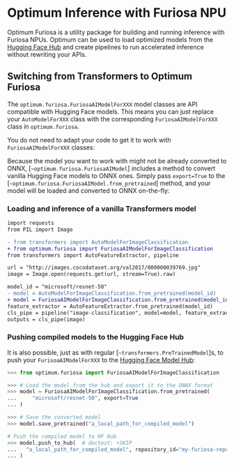 # Optimum Inference with Furiosa NPU

Optimum Furiosa is a utility package for building and running inference with Furiosa NPUs.
Optimum can be used to load optimized models from the [Hugging Face Hub](hf.co/models) and create pipelines
to run accelerated inference without rewriting your APIs.

## Switching from Transformers to Optimum Furiosa

The `optimum.furiosa.FuriosaAIModelForXXX` model classes are API compatible with Hugging Face models. This
means you can just replace your `AutoModelForXXX` class with the corresponding `FuriosaAIModelForXXX` class in `optimum.furiosa`.

You do not need to adapt your code to get it to work with `FuriosaAIModelForXXX` classes:

Because the model you want to work with might not be already converted to ONNX,  [`~optimum.furiosa.FuriosaAIModel`]
includes a method to convert vanilla Hugging Face models to ONNX ones. Simply pass `export=True` to the
[`~optimum.furiosa.FuriosaAIModel.from_pretrained`] method, and your model will be loaded and converted to ONNX on-the-fly:

### Loading and inference of a vanilla Transformers model

```diff
import requests
from PIL import Image

- from transformers import AutoModelForImageClassification
+ from optimum.furiosa import FuriosaAIModelForImageClassification
from transformers import AutoFeatureExtractor, pipeline

url = "http://images.cocodataset.org/val2017/000000039769.jpg"
image = Image.open(requests.get(url, stream=True).raw)

model_id = "microsoft/resnet-50"
- model = AutoModelForImageClassification.from_pretrained(model_id)
+ model = FuriosaAIModelForImageClassification.from_pretrained(model_id, export=True, input_shape_dict={"pixel_values": [1, 3, 224, 224]}, output_shape_dict={"logits": [1, 1000]},)
feature_extractor = AutoFeatureExtractor.from_pretrained(model_id)
cls_pipe = pipeline("image-classification", model=model, feature_extractor=feature_extractor)
outputs = cls_pipe(image)
```


### Pushing compiled models to the Hugging Face Hub

It is also possible, just as with regular [`~transformers.PreTrainedModel`]s, to push your `FurisoaAIModelForXXX` to the
[Hugging Face Model Hub](https://hf.co/models):

```python
>>> from optimum.furiosa import FuriosaAIModelForImageClassification

>>> # Load the model from the hub and export it to the ONNX format
>>> model = FuriosaAIModelForImageClassification.from_pretrained(
...     "microsoft/resnet-50", export=True
... )

>>> # Save the converted model
>>> model.save_pretrained("a_local_path_for_compiled_model")

# Push the compiled model to HF Hub
>>> model.push_to_hub(  # doctest: +SKIP
...   "a_local_path_for_compiled_model", repository_id="my-furiosa-repo", use_auth_token=True
... )
```